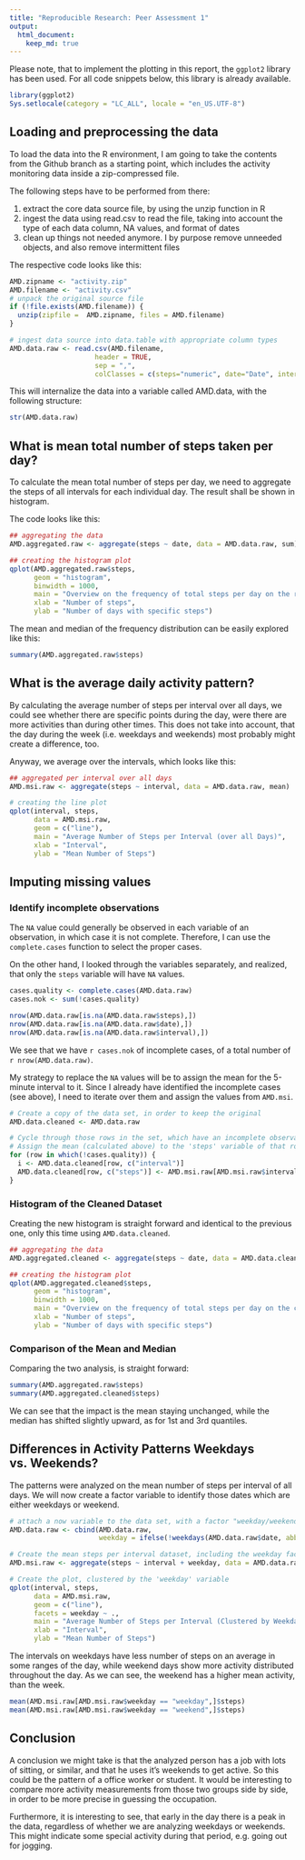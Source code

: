 ```yaml
---
title: "Reproducible Research: Peer Assessment 1"
output: 
  html_document:
    keep_md: true
---
```

Please note, that to implement the plotting in this report, the `ggplot2` library has been used. For all code snippets below, this library is already available.
```r
library(ggplot2)
Sys.setlocale(category = "LC_ALL", locale = "en_US.UTF-8")
```

## Loading and preprocessing the data
To load the data into the R environment, I am going to take the contents from the Github branch as a starting point, which includes the activity monitoring data inside a zip-compressed file. 

The following steps have to be performed from there:

1.  extract the core data source file, by using the unzip function in R
2.  ingest the data using read.csv to read the file, taking into account the type of each data column, NA values, and format of dates
3.  clean up things not needed anymore. I by purpose remove unneeded objects, and also remove intermittent files 

The respective code looks like this:
```r
AMD.zipname <- "activity.zip"
AMD.filename <- "activity.csv"
# unpack the original source file
if (!file.exists(AMD.filename)) {
  unzip(zipfile =  AMD.zipname, files = AMD.filename)
}

# ingest data source into data.table with appropriate column types
AMD.data.raw <- read.csv(AMD.filename,
                     header = TRUE,
                     sep = ",",
                     colClasses = c(steps="numeric", date="Date", interval="numeric"), na.strings = "NA")
```
This will internalize the data into a variable called AMD.data, with the following structure:
```r
str(AMD.data.raw)
```

## What is mean total number of steps taken per day?
To calculate the mean total number of steps per day, we need to aggregate the steps of all intervals for each individual day. The result shall be shown in histogram.

The code looks like this:
```r
## aggregating the data
AMD.aggregated.raw <- aggregate(steps ~ date, data = AMD.data.raw, sum)

## creating the histogram plot
qplot(AMD.aggregated.raw$steps, 
      geom = "histogram", 
      binwidth = 1000,
      main = "Overview on the frequency of total steps per day on the raw data (incl. NA)", 
      xlab = "Number of steps",
      ylab = "Number of days with specific steps")
```

The mean and median of the frequency distribution can be easily explored like this:
```r
summary(AMD.aggregated.raw$steps)
```

## What is the average daily activity pattern?
By calculating the average number of steps per interval over all days, we could see whether there are specific points during the day, were there are more activities than during other times. This does not take into account, that the day during the week (i.e. weekdays and weekends) most probably might create a difference, too.

Anyway, we average over the intervals, which looks like this:
```r
## aggregated per interval over all days
AMD.msi.raw <- aggregate(steps ~ interval, data = AMD.data.raw, mean)

# creating the line plot
qplot(interval, steps, 
      data = AMD.msi.raw, 
      geom = c("line"),
      main = "Average Number of Steps per Interval (over all Days)", 
      xlab = "Interval",
      ylab = "Mean Number of Steps")
```

## Imputing missing values

### Identify incomplete observations
The `NA` value could generally be observed in each variable of an observation, in which case it is not complete. Therefore, I can use the `complete.cases` function to select the proper cases.

On the other hand, I looked through the variables separately, and realized, that only the `steps` variable will have `NA` values.

```r
cases.quality <- complete.cases(AMD.data.raw)
cases.nok <- sum(!cases.quality)

nrow(AMD.data.raw[is.na(AMD.data.raw$steps),])
nrow(AMD.data.raw[is.na(AMD.data.raw$date),])
nrow(AMD.data.raw[is.na(AMD.data.raw$interval),])
```

We see that we have `r cases.nok` of incomplete cases, of a total number of `r nrow(AMD.data.raw)`.

My strategy to replace the `NA` values will be to assign the mean for the 5-minute interval to it.
Since I already have identified the incomplete cases (see above), I need to iterate over them and assign the values from `AMD.msi`.

```r
# Create a copy of the data set, in order to keep the original
AMD.data.cleaned <- AMD.data.raw

# Cycle through those rows in the set, which have an incomplete observation
# Assign the mean (calculated above) to the 'steps' variable of that row 
for (row in which(!cases.quality)) {
  i <- AMD.data.cleaned[row, c("interval")]
  AMD.data.cleaned[row, c("steps")] <- AMD.msi.raw[AMD.msi.raw$interval == i, c("steps")]
}
```

### Histogram of the Cleaned Dataset
Creating the new histogram is straight forward and identical to the previous one, only this time using `AMD.data.cleaned`.
```r
## aggregating the data
AMD.aggregated.cleaned <- aggregate(steps ~ date, data = AMD.data.cleaned, sum)

## creating the histogram plot
qplot(AMD.aggregated.cleaned$steps, 
      geom = "histogram", 
      binwidth = 1000,
      main = "Overview on the frequency of total steps per day on the cleaned data", 
      xlab = "Number of steps",
      ylab = "Number of days with specific steps")
```

### Comparison of the Mean and Median
Comparing the two analysis, is straight forward:
```r
summary(AMD.aggregated.raw$steps)
summary(AMD.aggregated.cleaned$steps)
```
We can see that the impact is the mean staying unchanged, while the median has shifted slightly upward, as for 1st and 3rd quantiles.

## Differences in Activity Patterns Weekdays vs. Weekends?
The patterns were analyzed on the mean number of steps per interval of all days. We will now create a factor variable to identify those dates which are either weekdays or weekend.
```r
# attach a now variable to the data set, with a factor "weekday/weekend". Use the date variable to derive it.
AMD.data.raw <- cbind(AMD.data.raw, 
                      weekday = ifelse(!weekdays(AMD.data.raw$date, abbreviate = TRUE) %in% c("Sat", "Sun"), "weekday", "weekend"))

# Create the mean steps per interval dataset, including the weekday factor
AMD.msi.raw <- aggregate(steps ~ interval + weekday, data = AMD.data.raw, mean)

# Create the plot, clustered by the 'weekday' variable
qplot(interval, steps, 
      data = AMD.msi.raw,
      geom = c("line"),
      facets = weekday ~ .,      
      main = "Average Number of Steps per Interval (Clustered by Weekday vs. Weekend)", 
      xlab = "Interval",
      ylab = "Mean Number of Steps")
```
The intervals on weekdays have less number of steps on an average in some ranges of the day, while weekend days show more activity distributed throughout the day. As we can see, the weekend has a higher mean activity, than the week.
```r
mean(AMD.msi.raw[AMD.msi.raw$weekday == "weekday",]$steps)
mean(AMD.msi.raw[AMD.msi.raw$weekday == "weekend",]$steps)
```

## Conclusion
A conclusion we might take is that the analyzed person has a job with lots of sitting, or similar, and that he uses it's weekends to get active. So this could be the pattern of a office worker or student. It would be interesting to compare more activity measurements from those two groups side by side, in order to be more precise in guessing the occupation.

Furthermore, it is interesting to see, that early in the day there is a peak in the data, regardless of whether we are analyzing weekdays or weekends. This might indicate some special activity during that period, e.g. going out for jogging.
